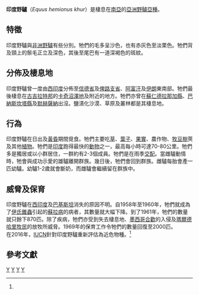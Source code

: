 {{Infraspeciesbox
| genus = Equus
| species = hemionus
| subspecies = khur
| authority = Lesson, 1827
| status = NT
| status_system = iucn3.1
| status_ref = <ref name=IUCN>{{IUCN|version=2016.1|assessors= Kaczensky, P., Lkhagvasuren, B., Pereladova, O., Hemami, M. & Bouskila, A.|year=2016|id=7963|title=Equus hemionus ssp. khur|downloaded=2018年7月19日}}</ref>
| image = wild_ass_india.jpg
}}

'''印度野驢'''（''Equus hemionus khur''）是棲息在[[南亞|南亞]]的[[亞洲野驢|亞洲野驢]][[亞種|亞種]]。

==特徵==
印度野驢與[[非洲野驢|非洲野驢]]有些分別。牠們的毛多呈沙色，也有赤灰色至淡栗色。牠們背及頸上的鬃毛正立及深色，其後至尾巴有一道深褐色的斑紋。

==分佈及棲息地==
印度野驢曾一度由[[西印度|西印度]]分佈至[[信德省|信德省]]及[[俾路支省|俾路支省]]、[[阿富汗|阿富汗]]及[[伊朗|伊朗]]東南部。牠們最後棲息在[[古吉拉特邦|古吉拉特邦]]的[[卡奇沼澤地|卡奇沼澤地]]及附近的地方。牠們亦曾在[[蘇仁德拉那加縣|蘇仁德拉那加縣]]、[[巴納斯坎塔縣|巴納斯坎塔縣]]及[[默赫薩納|默赫薩納]]出沒。鹽漬化沙漠、草原及叢林都是其棲息地。

==行為== 
印度野驢在日出及[[黃昏|黃昏]]期間覓食。牠們主要吃[[草|草]]、[[葉子|葉子]]、[[果實|果實]]、農作物、[[牧豆樹|牧豆樹]]莢及其他[[植物|植物]]。牠們是[[印度|印度]]跑得最快的[[動物|動物]]之一，最高每小時可達70-80公里。牠們多是獨居或以小群居住，一群約有2-3個成員。牠們是在雨季[[交配|交配]]。當雌驢動情時，牠會與成功示愛的雄驢離開群族。幾日後，牠們會回到群族。雌驢每胎會產一匹幼驢。幼驢1-2歲就會斷奶，而雌驢會繼續留在群族中。

==威脅及保育==
印度野驢在[[西印度|西印度]]及[[巴基斯坦|巴基斯坦]]消失的原因不明。自1958年至1960年，牠們就成為了[[伊氏錐蟲|伊氏錐蟲]]引起的[[蘇拉病|蘇拉病]]的病者，其數量就大幅下降。到了1961年，牠們的數量就只餘下870匹。除了疾病，牠們亦受到失去棲息地、[[墨西哥合歡|墨西哥合歡]]的入侵及[[瑪爾德哈里牧民|瑪爾德哈里牧民]]的放牧所威脅。1969年的保育工作令牠們的數量回復至2000匹。<br/>
在2016年，[[IUCN|IUCN]]針對印度野驢重新評估為近危物種。<ref name=IUCN/>

==參考文獻==
{{reflist}}

{{Taxonbar|from=Q6022926}}

[[Category:驢品種|Y]]
[[Category:印度哺乳動物|Y]]
[[Category:马属|Y]]
[[Category:1827年描述的动物|Y]]